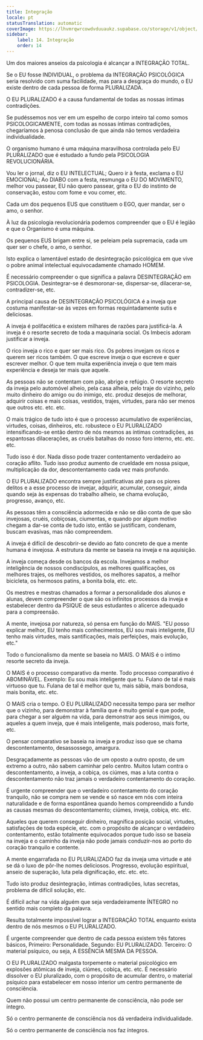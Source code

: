 ```yaml
---
title: Integração
locale: pt
statusTranslation: automatic
coverImage: https://lhvmrqwrcowdvduuaukz.supabase.co/storage/v1/object/public/strapi-uploads/small_cover-educacion-fundamental.webp-2d51a7828a2b1309555be27f7e2a61a0.webp
sidebar:
    label: 14. Integração
    order: 14
---
```

Um dos maiores anseios da psicologia é alcançar a INTEGRAÇÃO TOTAL.

Se o EU fosse INDIVIDUAL, o problema da INTEGRAÇÃO PSICOLÓGICA seria resolvido com suma facilidade, mas para a desgraça do mundo, o EU existe dentro de cada pessoa de forma PLURALIZADA.

O EU PLURALIZADO é a causa fundamental de todas as nossas íntimas contradições.

Se pudéssemos nos ver em um espelho de corpo inteiro tal como somos PSICOLOGICAMENTE, com todas as nossas íntimas contradições, chegaríamos à penosa conclusão de que ainda não temos verdadeira individualidade.

O organismo humano é uma máquina maravilhosa controlada pelo EU PLURALIZADO que é estudado a fundo pela PSICOLOGIA REVOLUCIONÁRIA.

Vou ler o jornal, diz o EU INTELECTUAL; Quero ir à festa, exclama o EU EMOCIONAL; Ao DIABO com a festa, resmunga o EU DO MOVIMENTO, melhor vou passear, EU não quero passear, grita o EU do instinto de conservação, estou com fome e vou comer, etc.

Cada um dos pequenos EUS que constituem o EGO, quer mandar, ser o amo, o senhor.

À luz da psicologia revolucionária podemos compreender que o EU é legião e que o Organismo é uma máquina.

Os pequenos EUS brigam entre si, se peleiam pela supremacia, cada um quer ser o chefe, o amo, o senhor.

Isto explica o lamentável estado de desintegração psicológica em que vive o pobre animal intelectual equivocadamente chamado HOMEM.

É necessário compreender o que significa a palavra DESINTEGRAÇÃO em PSICOLOGIA. Desintegrar-se é desmoronar-se, dispersar-se, dilacerar-se, contradizer-se, etc.

A principal causa de DESINTEGRAÇÃO PSICOLÓGICA é a inveja que costuma manifestar-se às vezes em formas requintadamente sutis e deliciosas.

A inveja é polifacética e existem milhares de razões para justificá-la. A inveja é o resorte secreto de toda a maquinaria social. Os Imbecis adoram justificar a inveja.

O rico inveja o rico e quer ser mais rico. Os pobres invejam os ricos e querem ser ricos também. O que escreve inveja o que escreve e quer escrever melhor. O que tem muita experiência inveja o que tem mais experiência e deseja ter mais que aquele.

As pessoas não se contentam com pão, abrigo e refúgio. O resorte secreto da inveja pelo automóvel alheio, pela casa alheia, pelo traje do vizinho, pelo muito dinheiro do amigo ou do inimigo, etc. produz desejos de melhorar, adquirir coisas e mais coisas, vestidos, trajes, virtudes, para não ser menos que outros etc. etc. etc.

O mais trágico de tudo isto é que o processo acumulativo de experiências, virtudes, coisas, dinheiros, etc. robustece o EU PLURALIZADO intensificando-se então dentro de nós mesmos as íntimas contradições, as espantosas dilacerações, as cruéis batalhas do nosso foro interno, etc. etc. etc.

Tudo isso é dor. Nada disso pode trazer contentamento verdadeiro ao coração aflito. Tudo isso produz aumento de crueldade em nossa psique, multiplicação da dor, descontentamento cada vez mais profundo.

O EU PLURALIZADO encontra sempre justificativas até para os piores delitos e a esse processo de invejar, adquirir, acumular, conseguir, ainda quando seja às expensas do trabalho alheio, se chama evolução, progresso, avanço, etc.

As pessoas têm a consciência adormecida e não se dão conta de que são invejosas, cruéis, cobiçosas, ciumentas, e quando por algum motivo chegam a dar-se conta de tudo isto, então se justificam, condenam, buscam evasivas, mas não compreendem.

A inveja é difícil de descobrir-se devido ao fato concreto de que a mente humana é invejosa. A estrutura da mente se baseia na inveja e na aquisição.

A inveja começa desde os bancos da escola. Invejamos a melhor inteligência de nossos condiscípulos, as melhores qualificações, os melhores trajes, os melhores vestidos, os melhores sapatos, a melhor bicicleta, os hermosos patins, a bonita bola, etc. etc.

Os mestres e mestras chamados a formar a personalidade dos alunos e alunas, devem compreender o que são os infinitos processos da inveja e estabelecer dentro da PSIQUE de seus estudantes o alicerce adequado para a compreensão.

A mente, invejosa por natureza, só pensa em função do MAIS. "EU posso explicar melhor, EU tenho mais conhecimentos, EU sou mais inteligente, EU tenho mais virtudes, mais santificações, mais perfeições, mais evolução, etc."

Todo o funcionalismo da mente se baseia no MAIS. O MAIS é o íntimo resorte secreto da inveja.

O MAIS é o processo comparativo da mente. Todo processo comparativo é ABOMINÁVEL. Exemplo: Eu sou mais inteligente que tu. Fulano de tal é mais virtuoso que tu. Fulana de tal é melhor que tu, mais sábia, mais bondosa, mais bonita, etc. etc.

O MAIS cria o tempo. O EU PLURALIZADO necessita tempo para ser melhor que o vizinho, para demonstrar à família que é muito genial e que pode, para chegar a ser alguém na vida, para demonstrar aos seus inimigos, ou aqueles a quem inveja, que é mais inteligente, mais poderoso, mais forte, etc.

O pensar comparativo se baseia na inveja e produz isso que se chama descontentamento, desassossego, amargura.

Desgraçadamente as pessoas vão de um oposto a outro oposto, de um extremo a outro, não sabem caminhar pelo centro. Muitos lutam contra o descontentamento, a inveja, a cobiça, os ciúmes, mas a luta contra o descontentamento não traz jamais o verdadeiro contentamento do coração.

É urgente compreender que o verdadeiro contentamento do coração tranquilo, não se compra nem se vende e só nasce em nós com inteira naturalidade e de forma espontânea quando hemos compreendido a fundo as causas mesmas do descontentamento; ciúmes, inveja, cobiça, etc. etc.

Aqueles que querem conseguir dinheiro, magnífica posição social, virtudes, satisfações de toda espécie, etc. com o propósito de alcançar o verdadeiro contentamento, estão totalmente equivocados porque tudo isso se baseia na inveja e o caminho da inveja não pode jamais conduzir-nos ao porto do coração tranquilo e contente.

A mente engarrafada no EU PLURALIZADO faz da inveja uma virtude e até se dá o luxo de pôr-lhe nomes deliciosos. Progresso, evolução espiritual, anseio de superação, luta pela dignificação, etc. etc. etc.

Tudo isto produz desintegração, íntimas contradições, lutas secretas, problema de difícil solução, etc.

É difícil achar na vida alguém que seja verdadeiramente ÍNTEGRO no sentido mais completo da palavra.

Resulta totalmente impossível lograr a INTEGRAÇÃO TOTAL enquanto exista dentro de nós mesmos o EU PLURALIZADO.

É urgente compreender que dentro de cada pessoa existem três fatores básicos, Primeiro: Personalidade. Segundo: EU PLURALIZADO. Terceiro: O material psíquico, ou seja, A ESSÊNCIA MESMA DA PESSOA.

O EU PLURALIZADO malgasta torpemente o material psicológico em explosões atômicas de inveja, ciúmes, cobiça, etc. etc. É necessário dissolver o EU pluralizado, com o propósito de acumular dentro, o material psíquico para estabelecer em nosso interior um centro permanente de consciência.

Quem não possui um centro permanente de consciência, não pode ser íntegro.

Só o centro permanente de consciência nos dá verdadeira individualidade.

Só o centro permanente de consciência nos faz íntegros.

